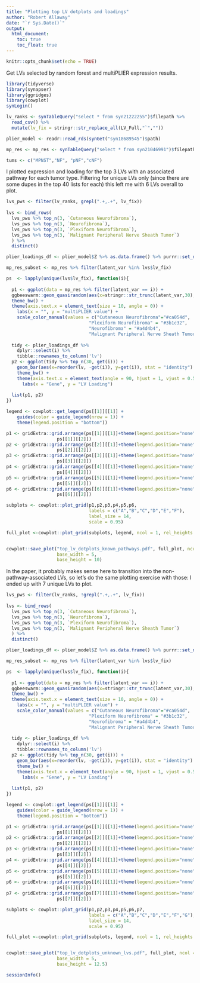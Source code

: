 ```yaml
---
title: "Plotting top LV dotplots and loadings"
author: "Robert Allaway"
date: "`r Sys.Date()`"
output: 
  html_document:
    toc: true
    toc_float: true
---
```



```r
knitr::opts_chunk$set(echo = TRUE)
```

Get LVs selected by random forest and multiPLIER expression results. 

```r
library(tidyverse)
library(synapser)
library(ggridges)
library(cowplot)
synLogin()

lv_ranks <- synTableQuery("select * from syn21222255")$filepath %>% 
  read_csv() %>% 
  mutate(lv_fix = stringr::str_replace_all(LV_Full,"`",""))

plier_model <- readr::read_rds(synGet("syn18689545")$path)

mp_res <- mp_res <- synTableQuery("select * from syn21046991")$filepath %>% read_csv() %>% filter(!is.na(tumorType))

tums <- c("MPNST","NF", "pNF","cNF")
```

I plotted expression and loading for the top 3 LVs with an associated pathway for each tumor type. Filtering for unique LVs only (since there are some dupes in the top 40 lists for each) this left me with 6 LVs overall to plot. 

```r

lvs_pws <- filter(lv_ranks, grepl(".+,.+", lv_fix))
  
lvs <- bind_rows(
  lvs_pws %>% top_n(3, `Cutaneous Neurofibroma`),
  lvs_pws %>% top_n(3, `Neurofibroma`),
  lvs_pws %>% top_n(3, `Plexiform Neurofibroma`),
  lvs_pws %>% top_n(3, `Malignant Peripheral Nerve Sheath Tumor`)
  ) %>% 
  distinct()

plier_loadings_df <- plier_model$Z %>% as.data.frame() %>% purrr::set_names(rownames(plier_model$B))

mp_res_subset <- mp_res %>% filter(latent_var %in% lvs$lv_fix)

ps  <- lapply(unique(lvs$lv_fix), function(i){
  
  p1 <- ggplot(data = mp_res %>% filter(latent_var == i)) +
  ggbeeswarm::geom_quasirandom(aes(x=stringr::str_trunc(latent_var,30), y = value , color = tumorType, group = tumorType), dodge.width = 0.75) +
  theme_bw() +
  theme(axis.text.x = element_text(size = 10, angle = 0)) +
    labs(x = "", y = "multiPLIER value") +
    scale_color_manual(values = c("Cutaneous Neurofibroma"="#ca054d", 
                               "Plexiform Neurofibroma" = "#3b1c32",
                               "Neurofibroma" = "#a4d4b4",
                               "Malignant Peripheral Nerve Sheath Tumor" = "#ffcf9c"))
  
  tidy <- plier_loadings_df %>%
    dplyr::select(i) %>% 
    tibble::rownames_to_column('lv')
  p2 <- ggplot(tidy %>% top_n(30, get(i))) +
    geom_bar(aes(x=reorder(lv, -get(i)), y=get(i)), stat = "identity") +
    theme_bw() +
    theme(axis.text.x = element_text(angle = 90, hjust = 1, vjust = 0.5, size =6 )) +
      labs(x = "Gene", y = "LV Loading")
  
  list(p1, p2)
})

legend <- cowplot::get_legend(ps[[1]][[1]] + 
    guides(color = guide_legend(nrow = 1)) +
    theme(legend.position = "bottom"))

p1 <- gridExtra::grid.arrange(ps[[1]][[1]]+theme(legend.position="none"),
                   ps[[1]][[2]])
p2 <- gridExtra::grid.arrange(ps[[2]][[1]]+theme(legend.position="none"),
                   ps[[2]][[2]])
p3 <- gridExtra::grid.arrange(ps[[3]][[1]]+theme(legend.position="none"),
                   ps[[3]][[2]])
p4 <- gridExtra::grid.arrange(ps[[4]][[1]]+theme(legend.position="none"),
                   ps[[4]][[2]])
p5 <- gridExtra::grid.arrange(ps[[5]][[1]]+theme(legend.position="none"),
                   ps[[5]][[2]])
p6 <- gridExtra::grid.arrange(ps[[6]][[1]]+theme(legend.position="none"),
                   ps[[6]][[2]])

subplots <- cowplot::plot_grid(p1,p2,p3,p4,p5,p6, 
                               labels = c("A","B","C","D","E","F"), 
                               label_size = 14, 
                               scale = 0.95)

full_plot <-cowplot::plot_grid(subplots, legend, ncol = 1, rel_heights = c(1, .1))


cowplot::save_plot("top_lv_dotplots_known_pathways.pdf", full_plot, ncol = 2,
                   base_width = 5,
                   base_height = 10)

```

In the paper, it probably makes sense here to transition into the non-pathway-associated LVs, so let's do the same plotting exercise with those: 
 I ended up with 7 unique LVs to plot. 

```r

lvs_pws <- filter(lv_ranks, !grepl(".+,.+", lv_fix))
  
lvs <- bind_rows(
  lvs_pws %>% top_n(3, `Cutaneous Neurofibroma`),
  lvs_pws %>% top_n(3, `Neurofibroma`),
  lvs_pws %>% top_n(3, `Plexiform Neurofibroma`),
  lvs_pws %>% top_n(3, `Malignant Peripheral Nerve Sheath Tumor`)
  ) %>% 
  distinct()

plier_loadings_df <- plier_model$Z %>% as.data.frame() %>% purrr::set_names(rownames(plier_model$B))

mp_res_subset <- mp_res %>% filter(latent_var %in% lvs$lv_fix)

ps  <- lapply(unique(lvs$lv_fix), function(i){
  
  p1 <- ggplot(data = mp_res %>% filter(latent_var == i)) +
  ggbeeswarm::geom_quasirandom(aes(x=stringr::str_trunc(latent_var,30), y = value , color = tumorType, group = tumorType), dodge.width = 0.75) +
  theme_bw() +
  theme(axis.text.x = element_text(size = 10, angle = 0)) +
    labs(x = "", y = "multiPLIER value") +
    scale_color_manual(values = c("Cutaneous Neurofibroma"="#ca054d", 
                               "Plexiform Neurofibroma" = "#3b1c32",
                               "Neurofibroma" = "#a4d4b4",
                               "Malignant Peripheral Nerve Sheath Tumor" = "#ffcf9c"))
  
  tidy <- plier_loadings_df %>%
    dplyr::select(i) %>% 
    tibble::rownames_to_column('lv')
  p2 <- ggplot(tidy %>% top_n(30, get(i))) +
    geom_bar(aes(x=reorder(lv, -get(i)), y=get(i)), stat = "identity") +
    theme_bw() +
    theme(axis.text.x = element_text(angle = 90, hjust = 1, vjust = 0.5, size =6 )) +
      labs(x = "Gene", y = "LV Loading")
  
  list(p1, p2)
})

legend <- cowplot::get_legend(ps[[1]][[1]] + 
    guides(color = guide_legend(nrow = 1)) +
    theme(legend.position = "bottom"))

p1 <- gridExtra::grid.arrange(ps[[1]][[1]]+theme(legend.position="none"),
                   ps[[1]][[2]])
p2 <- gridExtra::grid.arrange(ps[[2]][[1]]+theme(legend.position="none"),
                   ps[[2]][[2]])
p3 <- gridExtra::grid.arrange(ps[[3]][[1]]+theme(legend.position="none"),
                   ps[[3]][[2]])
p4 <- gridExtra::grid.arrange(ps[[4]][[1]]+theme(legend.position="none"),
                   ps[[4]][[2]])
p5 <- gridExtra::grid.arrange(ps[[5]][[1]]+theme(legend.position="none"),
                   ps[[5]][[2]])
p6 <- gridExtra::grid.arrange(ps[[6]][[1]]+theme(legend.position="none"),
                   ps[[6]][[2]])
p7 <- gridExtra::grid.arrange(ps[[7]][[1]]+theme(legend.position="none"),
                   ps[[7]][[2]])

subplots <- cowplot::plot_grid(p1,p2,p3,p4,p5,p6,p7,
                               labels = c("A","B","C","D","E","F","G"), 
                               label_size = 14, 
                               scale = 0.95)

full_plot <-cowplot::plot_grid(subplots, legend, ncol = 1, rel_heights = c(1, .1))


cowplot::save_plot("top_lv_dotplots_unknown_lvs.pdf", full_plot, ncol = 2,
                   base_width = 5,
                   base_height = 12.5)

```


```r
sessionInfo()
```